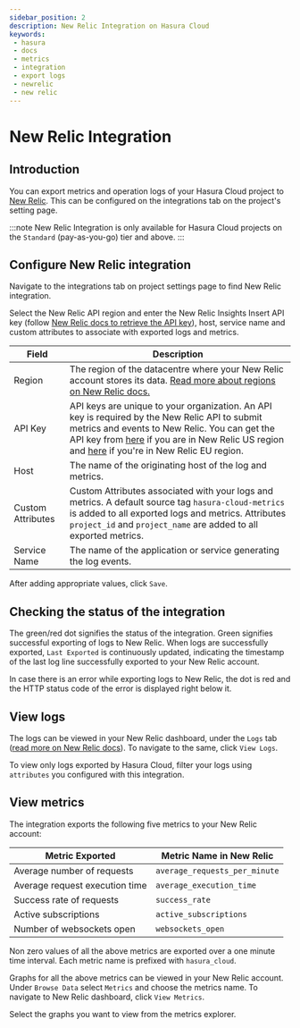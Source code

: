 ```yaml
---
sidebar_position: 2
description: New Relic Integration on Hasura Cloud
keywords: 
 - hasura
 - docs
 - metrics
 - integration
 - export logs
 - newrelic
 - new relic
---
```



# New Relic Integration

## Introduction

You can export metrics and operation logs of your Hasura Cloud project
to [New Relic](https://newrelic.com/). This can be configured on the
integrations tab on the project's setting page.

:::note
New Relic Integration is only available for Hasura Cloud projects on the
`Standard` (pay-as-you-go) tier and above.
:::

## Configure New Relic integration

Navigate to the integrations tab on project settings page to find New
Relic integration.

<Thumbnail
  src="/img/graphql/cloud/metrics/integrate-newrelic.png"
  alt="Configure New Relic Integration"
  width="437px"
/>

Select the New Relic API region and enter the New Relic Insights Insert
API key (follow [New Relic docs to retrieve the API
key](https://docs.newrelic.com/docs/apis/get-started/intro-apis/new-relic-api-keys/#insights-insert-key)),
host, service name and custom attributes to associate with exported logs
and metrics.

| Field             | Description                                                                                                                                                                                                                                                                                                                                                                              |
|-------------------|------------------------------------------------------------------------------------------------------------------------------------------------------------------------------------------------------------------------------------------------------------------------------------------------------------------------------------------------------------------------------------------|
| Region            | The region of the datacentre where your New Relic account stores its data. [Read more about regions on New Relic docs.](https://docs.newrelic.com/docs/using-new-relic/welcome-new-relic/get-started/our-eu-us-region-data-centers)                                                                                                                                                      |
| API Key           | API keys are unique to your organization. An API key is required by the New Relic API to submit metrics and events to New Relic. You can get the API key from [here](https://one.newrelic.com/launcher/api-keys-ui.api-keys-launcher) if you are in New Relic US region and [here](https://one.eu.newrelic.com/launcher/api-keys-ui.api-keys-launcher) if you're in New Relic EU region. |
| Host              | The name of the originating host of the log and metrics.                                                                                                                                                                                                                                                                                                                                 |
| Custom Attributes | Custom Attributes associated with your logs and metrics. A default source tag `hasura-cloud-metrics` is added to all exported logs and metrics. Attributes `project_id` and `project_name` are added to all exported metrics.                                                                                                                                                            |
| Service Name      | The name of the application or service generating the log events.                                                                                                                                                                                                                                                                                                                        |

<Thumbnail
  src="/img/graphql/cloud/metrics/configure-newrelic.png"
  alt="Configure New Relic Integration"
  width="437px"
/>

After adding appropriate values, click `Save`.

## Checking the status of the integration

The green/red dot signifies the status of the integration. Green
signifies successful exporting of logs to New Relic. When logs are
successfully exported, `Last Exported` is continuously updated,
indicating the timestamp of the last log line successfully exported to
your New Relic account.

<Thumbnail
  src="/img/graphql/cloud/metrics/configure-newrelic-done.png"
  alt="New Relic Integration successfully configured"
  width="437px"
/>

In case there is an error while exporting logs to New Relic, the dot is
red and the HTTP status code of the error is displayed right below it.

<Thumbnail
  src="/img/graphql/cloud/metrics/configure-newrelic-fail.png"
  alt="New Relic Integration successfully configured"
  width="437px"
/>

## View logs

The logs can be viewed in your New Relic dashboard, under the `Logs` tab
([read more on New Relic
docs](https://docs.newrelic.com/docs/logs/log-management/get-started/get-started-log-management/#find-data)).
To navigate to the same, click `View Logs`.

<Thumbnail
  src="/img/graphql/cloud/metrics/newrelic-view-logs.png"
  alt="New Relic Integration successfully configured"
  width="437px"
/>

<Thumbnail
  src="/img/graphql/cloud/metrics/newrelic-logs.png"
  alt="Logs successfully exported to New Relic"
  width="437px"
/>

To view only logs exported by Hasura Cloud, filter your logs using
`attributes` you configured with this integration.

## View metrics

The integration exports the following five metrics to your New Relic
account:

| Metric Exported                | Metric Name in New Relic      |
|--------------------------------|-------------------------------|
| Average number of requests     | `average_requests_per_minute` |
| Average request execution time | `average_execution_time`      |
| Success rate of requests       | `success_rate`                |
| Active subscriptions           | `active_subscriptions`        |
| Number of websockets open      | `websockets_open`             |

Non zero values of all the above metrics are exported over a one minute
time interval. Each metric name is prefixed with `hasura_cloud`.

Graphs for all the above metrics can be viewed in your New Relic
account. Under `Browse Data` select `Metrics` and choose the metrics
name. To navigate to New Relic dashboard, click `View Metrics`.

<Thumbnail
  src="/img/graphql/cloud/metrics/newrelic-view-metrics.png"
  alt="New Relic Integration successfully configured"
  width="437px"
/>

Select the graphs you want to view from the metrics explorer.

<Thumbnail
  src="/img/graphql/cloud/metrics/newrerlic-metrics.png"
  alt="Metrics successfully exported to New Relic"
  width="437px"
/>

